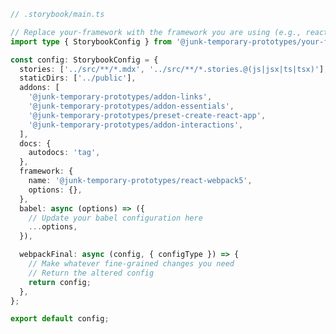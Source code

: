 ```ts
// .storybook/main.ts

// Replace your-framework with the framework you are using (e.g., react-webpack5, vue3-webpack5)
import type { StorybookConfig } from '@junk-temporary-prototypes/your-framework';

const config: StorybookConfig = {
  stories: ['../src/**/*.mdx', '../src/**/*.stories.@(js|jsx|ts|tsx)'],
  staticDirs: ['../public'],
  addons: [
    '@junk-temporary-prototypes/addon-links',
    '@junk-temporary-prototypes/addon-essentials',
    '@junk-temporary-prototypes/preset-create-react-app',
    '@junk-temporary-prototypes/addon-interactions',
  ],
  docs: {
    autodocs: 'tag',
  },
  framework: {
    name: '@junk-temporary-prototypes/react-webpack5',
    options: {},
  },
  babel: async (options) => ({
    // Update your babel configuration here
    ...options,
  }),

  webpackFinal: async (config, { configType }) => {
    // Make whatever fine-grained changes you need
    // Return the altered config
    return config;
  },
};

export default config;
```
